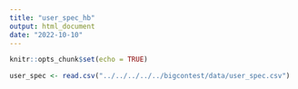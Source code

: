 ```yaml
---
title: "user_spec_hb"
output: html_document
date: "2022-10-10"
---
```


```r
knitr::opts_chunk$set(echo = TRUE)
```

```r
user_spec <- read.csv("../../../../../bigcontest/data/user_spec.csv")
```
